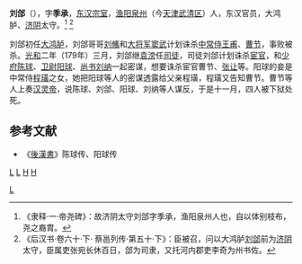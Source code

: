 {{for|刘郃的其他含义|刘郃 (消歧义)}}
'''刘郃'''（{{bd|？||179年||}}），字'''季承'''，[[东汉|东汉]][[宗室|宗室]]，[[渔阳郡|渔阳]][[泉州县|泉州]]（今[[天津|天津]][[武清区|武清区]]）人，东汉官员，大鸿胪、[[济阴|济阴]]太守。<ref>《隶释·一·帝尧碑》：故济阴太守刘郃字季承，渔阳泉州人也，自以体别枝布，尧之裔胄。</ref> <ref>《后汉书·卷六十·下· 蔡邕列传·第五十·下》：臣被召，问以大鸿胪[[刘郃|刘郃]]前为[[济阴|济阴]]太守，臣属吏张宛长休百日，郃为司隶，又托河内郡吏李奇为州书佐。</ref>

刘郃初任[[大鸿胪|大鸿胪]]，刘郃哥哥[[刘鯈|刘鯈]]和[[大将军_(中国)|大将军]][[窦武|窦武]]计划诛杀[[中常侍|中常侍]][[王甫_(东汉)|王甫]]、[[曹節_(宦官)|曹节]]，事败被杀。[[光和|光和]]二年（179年）三月，刘郃继[[袁滂|袁滂]]任[[司徒|司徒]]，司徒刘郃计划诛杀[[宦官|宦官]]，和[[少府|少府]][[陈球_(东汉)|陈球]]、[[卫尉|卫尉]][[阳球|阳球]]、[[尚书|尚书]][[刘纳|刘纳]]一起密谋，想要诛杀宦官曹节、[[张让|张让]]等。阳球的妾是中常侍[[程璜|程璜]]之女，她把阳球等人的密谋透露给父亲程璜，程璜又告知曹节。曹节等人上奏[[汉灵帝|汉灵帝]]，说陈球、刘郃、阳球、刘纳等人谋反，于是十一月，四人被下狱处死。

==参考文献==
{{reflist}}
*《[[後漢書|後漢書]]》陈球传、阳球传

{{東漢大司徒司徒}}
[[Category:東漢被處決者|L]]
[[分类:东汉司徒|L]]
[[分类:河间人|L]]
[[分类:汉朝宗室|H]]
[[分类:刘姓|H]]